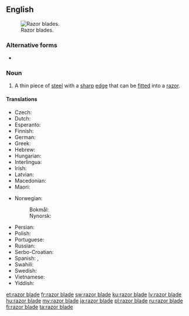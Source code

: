 {{also|razorblade|razor-blade}}
==English==
[[File:RazorBlades.jpg|thumb|Razor blades.]]

===Alternative forms===
* {{l|en|razorblade}}

===Noun===
{{en-noun|head=[[razor]] [[blade]]}}

# A thin piece of [[steel]] with a [[sharp]] [[edge]] that can be [[fitted]] into a [[razor]].

====Translations====
{{trans-top|razor blade}}
* Czech: {{t+|cs|žiletka|f}}
* Dutch: {{t+|nl|scheermesje|n}}
* Esperanto: {{t|eo|razoklingo}}
* Finnish: {{t+|fi|partaterä}}
* German: {{t+|de|Rasierklinge|f}}
* Greek: {{t|el|ξυριστική λεπίδα|f}}
* Hebrew: {{t+|he|סכין גילוח|alt=סַכִּין גִּלּוּחַ|m|f|tr=sakín giluákh|sc=Hebr}}
* Hungarian: {{t+|hu|borotvapenge}}
* Interlingua: {{t|ia|lamina de rasorio}}
* Irish: {{t|ga|lann rásúir|f}}
* Latvian: {{t+|lv|žilete}}
* Macedonian: {{t|mk|жилет|m|tr=žilét|sc=Cyrl}}
* Maori: {{t|mi|mataheu}}
{{trans-mid}}
* Norwegian:
*: Bokmål: {{t|nb|barberblad|n}}
*: Nynorsk: {{t|nn|barberblad|n}}
* Persian: {{t+|fa|خودتراش|tr=khodtarash}}
* Polish: {{t+|pl|żyletka|f}}
* Portuguese: {{t|pt|lâmina de barbear|f}}
* Russian: {{t+|ru|ле́звие|n}}
* Serbo-Croatian: {{t+|sh|žilet|m}}
* Spanish: {{t+|es|cuchilla|f}}, {{t|es|razuradora|f}}
* Swahili: {{t+|sw|wembe}}
* Swedish: {{t|sv|rakblad|n}}
* Vietnamese: {{t|vi|lươi lam}}
* Yiddish: {{t|yi|גאָלמעסערל|n|sc=Hebr}}
{{trans-bottom}}

[[et:razor blade]]
[[fr:razor blade]]
[[sw:razor blade]]
[[ku:razor blade]]
[[lv:razor blade]]
[[hu:razor blade]]
[[my:razor blade]]
[[ja:razor blade]]
[[pl:razor blade]]
[[ru:razor blade]]
[[fi:razor blade]]
[[ta:razor blade]]